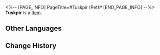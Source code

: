 <%-- [PAGE_INFO]
PageTitle=#Tuskpir (Pet)#
[END_PAGE_INFO] --%>
{{Item Infobox
|title       = Tuskpir
|id          = 251001
|image       = Item Tuskpir (Pet).png{{subst:void|<!--$UPLOAD:<<SpriteOutput/ItemFigures/Pet/251001.png>-<Item Tuskpir (Pet).png>-<Item Icons>>-->}}
|type        = 
|invCategory = Pet
|rarity      = 4
|effect      = 
|description = Tuskpirs originate in the Xianzhou Zhuming. It is a wondrous creature that feeds upon human dreams and is often used to treat psychological ailments involving anxiety and unease.
|source1     = [[Pet obtained after the Luminary Wardance event]]
}}
{{Description|''"Tuskpirs are so cute. How could anyone just eat them..."''}}
'''Tuskpir''' is a [[Item]].

==Other Languages==
{{Other Languages
|en   = Tuskpir
|zhs  = 梦貘
|zht  = 夢貘
|ja   = 夢獏
|ko   = 몽맥
|es   = Colmipir
|fr   = Tapir
|ru   = Клыкопир
|th   = Tuskpir
|vi   = Mộng Mạc
|de   = Tapir
|id   = Tuskpir
|pt   = Fantapir
}}

==Change History==
{{Change History|2.5}}